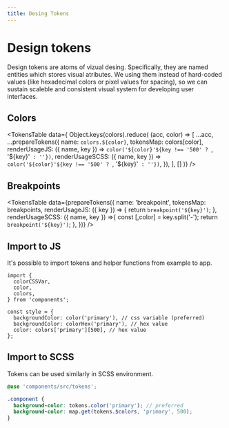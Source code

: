 ```yaml
---
title: Desing Tokens
---
```



# Design tokens

Design tokens are atoms of vizual desing. Specifically, they are named entities which stores visual atributes. We using them instead of hard-coded values (like hexadecimal colors or pixel values for spacing), so we can sustain scaleble and consistent visual system for developing user interfaces.

## Colors

<TokensTable
  data={
    Object.keys(colors).reduce(
    (acc, color) => [
      ...acc,
      ...prepareTokens({
        name: `colors.${color}`,
        tokensMap: colors[color],
        renderUsageJS: ({ name, key }) =>
          `color('${color}'${key !== '500' ? `, '${key}'` : ''})`,
        renderUsageSCSS: ({ name, key }) =>
          `color('${color}'${key !== '500' ? `, '${key}'` : ''})`,
      }),
    ],
    []
  )}
/>

## Breakpoints

<TokensTable
  data={prepareTokens({
    name: 'breakpoint',
    tokensMap: breakpoints,
    renderUsageJS: ({ key }) => {
      return `breakpoint('${key}')`;
    },
    renderUsageSCSS: ({ name, key }) =>{
      const [,color] = key.split('-');
      return `breakpoint('${key}')`;
    },
  })}
/>

## Import to JS

It's possible to import tokens and helper functions from example to app.

```
import {
  colorCSSVar,
  color,
  colors,
} from 'components';

const style = {
  backgroundColor: color('primary'), // css variable (preferred)
  backgroundColor: colorHex('primary'), // hex value
  color: colors['primary'][500], // hex value
};
```

## Import to SCSS

Tokens can be used similarly in SCSS environment.

```scss
@use 'components/src/tokens';

.component {
  background-color: tokens.color('primary'); // preferred
  background-color: map.get(tokens.$colors, 'primary', 500);
}
```

